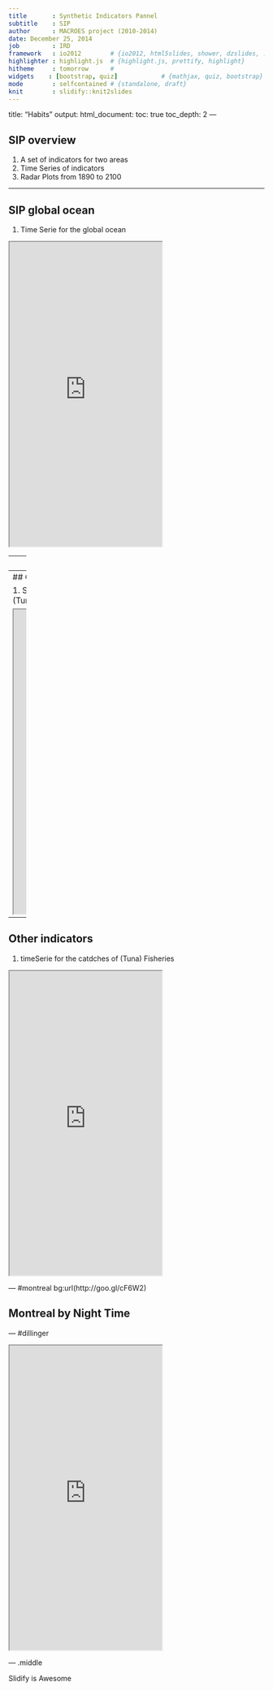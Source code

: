 ```yaml
---
title       : Synthetic Indicators Pannel
subtitle    : SIP
author      : MACROES project (2010-2014)
date: December 25, 2014
job         : IRD
framework   : io2012        # {io2012, html5slides, shower, dzslides, ...}
highlighter : highlight.js  # {highlight.js, prettify, highlight}
hitheme     : tomorrow      # 
widgets    : [bootstrap, quiz]            # {mathjax, quiz, bootstrap}
mode        : selfcontained # {standalone, draft}
knit        : slidify::knit2slides
---
```

title: "Habits"
output:
  html_document:
    toc: true
    toc_depth: 2
---

## SIP overview

1. A set of indicators for two areas
2. Time Series of indicators
3. Radar Plots from 1890 to 2100

---

## SIP global ocean

1. Time Serie for the global ocean

 <iframe src = 'http://mdst-macroes.ird.fr/tmp/Radar_plot_and_temporal_series/default/cdn/SIP/SIPSeriePlot_All%20Oceans_10.html' height='600px'></iframe>



--- 
## SIP indian ocean

1. Time Serie for the indian Ocean

 <iframe src = 'http://mdst-macroes.ird.fr/tmp/Radar_plot_and_temporal_series/default/cdn/SIP/SIPSeriePlot_Indian%20Ocean_10.html' height='600px'></iframe>



--- 
## Other indicators

1. StackedArea for the catdches of (Tuna) Fisheries

 <iframe src = 'http://mdst-macroes.ird.fr/tmp/SpeciesByOcean/cdn/I1_Thunnus_alalunga_Rickshaw.html' height='600px'></iframe>
 
 --- 
## Other indicators

1. timeSerie for the catdches of (Tuna) Fisheries

 <iframe src = 'http://mdst-macroes.ird.fr/tmp/SpeciesByOcean/default/I1_Thunnus_albacares_NVD3bis.html' height='600px'></iframe>
 
 
 
--- #montreal bg:url(http://goo.gl/cF6W2)

## Montreal by Night Time

--- #dillinger

 <iframe src = 'http://dillinger.io' height='600px'></iframe>

--- .middle 

 Slidify is Awesome
